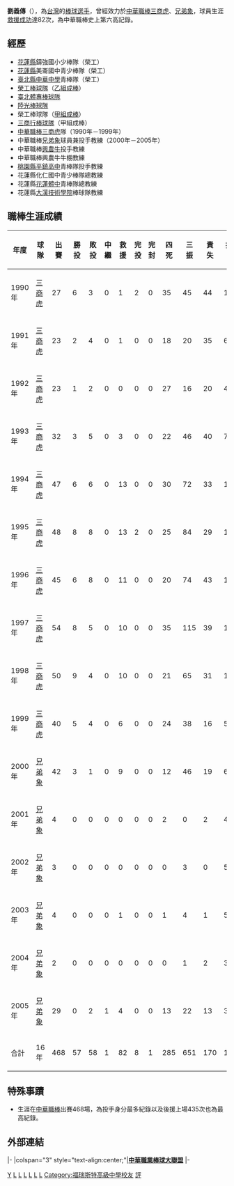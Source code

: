 {{Infobox CPBL player|
|name=劉義傳
|native_name=
|bgcolor1=
|bgcolor2=
|textcolor1=
|textcolor2=
|image=
|caption=
|position=[[投手|投手]]
|bats=右
|throws=右
|birthdate={{birth date and age|1962|1|13}}<br>{{ROC}}[[台灣省|台灣省]][[花蓮縣|花蓮縣]]
|debutdate=3月18日
|debutyear=1990年
|debutteam=[[三商虎|三商虎]]
|finaldate=9月29日
|finalyear=2005年
|finalteam=[[兄弟象|兄弟象]]
|stat1label=勝投－敗投
|stat1value=57－58
|stat2label=奪三振－四死球
|stat2value=651－285
|stat3label=救援成功
|stat3value=82
|stat4label=防禦率
|stat4value=3.123
|teams=<nowiki></nowiki>
'''球員時期'''
*[[三商虎|三商虎]]（1990－1999年）
*[[兄弟象|兄弟象]]（2000－2005年）
'''教練時期'''
*[[兄弟象|兄弟象]]投手教練 (2000－2005年)
*[[興農牛|興農牛]]投手教練 (2006年)
*[[興農牛|興農牛]]牛棚教練 (2006－2007年)
*[[興農牛|興農牛]]投手教練 (2007－2008年)
*[[興農牛|興農牛]]牛棚教練 (2008年)
|highlights=<nowiki></nowiki>
*中華職棒年度總冠軍：2001、2002、2003
*[[中華職棒最佳進步獎|中華職棒最佳進步獎]]：1994
*[[中華職棒金手套獎|中華職棒金手套獎]]（投手）：1997
*[[中華職棒單月MVP|中華職棒單月MVP]]：1994/06、1995/04、1998/09
*[[中華職棒明星賽|中華職棒明星賽]]：1990、1995、1996、1997、1998、1999、2003
}}
'''劉義傳'''（{{bd|1962年|1月13日||}}），為[[台灣|台灣]]的[[棒球選手|棒球選手]]，曾經效力於[[中華職棒|中華職棒]][[三商虎|三商虎]]、[[兄弟象|兄弟象]]，球員生涯[[救援成功|救援成功]]達82次，為中華職棒史上第六高記錄。

==經歷==
*[[花蓮縣|花蓮縣]]鑄強國小少棒隊（榮工）
*[[花蓮縣|花蓮縣]]美崙國中青少棒隊（榮工）
*[[新北市|臺北縣]][[新北市私立中華高級中學|中華中學]]青棒隊（榮工）
*[[榮工棒球隊|榮工棒球隊]]（[[乙組成棒|乙組成棒]]）
*[[臺北市立大學天母校區|臺北體專棒球隊]]
*[[陸光棒球隊|陸光棒球隊]]
*榮工棒球隊（[[甲組成棒|甲組成棒]]）
*[[三商行棒球隊|三商行棒球隊]]（甲組成棒）
*[[中華職棒|中華職棒]][[三商虎|三商虎]]隊（1990年－1999年）
*中華職棒[[兄弟象|兄弟象]]球員兼投手教練（2000年－2005年）
*中華職棒[[興農牛|興農牛]]投手教練
*中華職棒興農牛牛棚教練
*[[桃園市|桃園縣]][[平鎮高中|平鎮高中]]青棒隊投手教練
*花蓮縣化仁國中青少棒隊總教練
*花蓮縣[[花蓮體中|花蓮體中]]青棒隊總教練 
*花蓮縣[[大漢技術學院|大漢技術學院]]棒球隊教練

==職棒生涯成績==
{|border=1 width="800px"
|- align=middle 
!年度!!球隊!!出賽!!勝投!!敗投!!中繼!!救援!!完投!!完封!!四死!!三振!!責失!!投球局數!!防禦率
|- align="center"
|1990年||[[三商虎|三商虎]]||27||6||3||0||1||2||0||35||45||44||103.0||3.85
|- align="center"
|1991年||[[三商虎|三商虎]]||23||2||4||0||1||0||0||18||20||35||62.1||5.05
|- align="center"
|1992年||[[三商虎|三商虎]]||23||1||2||0||0||0||0||27||16||20||49.0||3.67
|- align="center"
|1993年||[[三商虎|三商虎]]||32||3||5||0||3||0||0||22||46||40||74.1||4.84
|- align="center"
|1994年||[[三商虎|三商虎]]||47||6||6||0||13||0||0||30||72||33||111.2||2.66
|- align="center"
|1995年||[[三商虎|三商虎]]||48||8||8||0||13||2||0||25||84||29||126.1||2.07
|- align="center"
|1996年||[[三商虎|三商虎]]||45||6||8||0||11||0||0||20||74||43||102.1||3.78
|- align="center"
|1997年||[[三商虎|三商虎]]||54||8||5||0||10||0||0||35||115||39||145.2||2.41
|- align="center"
|1998年||[[三商虎|三商虎]]||50||9||4||0||10||0||0||21||65||31||105.0||2.66
|- align="center"
|1999年||[[三商虎|三商虎]]||40||5||4||0||6||0||0||24||38||16||59.2||2.41
|- align="center"
|2000年||[[兄弟象|兄弟象]]||42||3||1||0||9||0||0||12||46||19||65.1||2.62
|- align="center"
|2001年||[[兄弟象|兄弟象]]||4||0||0||0||0||0||0||2||0||2||4.2||3.86
|- align="center"
|2002年||[[兄弟象|兄弟象]]||3||0||0||0||0||0||0||0||3||0||5.0||0.00
|- align="center"
|2003年||[[兄弟象|兄弟象]]||4||0||0||0||1||0||0||1||4||1||5.2||1.59
|- align="center"
|2004年||[[兄弟象|兄弟象]]||2||0||0||0||0||0||0||0||1||2||3.0||6.00
|- align="center"
|2005年||[[兄弟象|兄弟象]]||29||0||2||1||4||0||0||13||22||13||34.1||3.41
|- align=middle style="color:black; background-color:yellow"
!合計!!16年!!468||57||58||1||82||8||1||285||651||170||1057.1||3.12
|}
==特殊事蹟==
*生涯在[[中華職棒|中華職棒]]出賽468場，為投手身分最多紀錄以及後援上場435次也為最高紀錄。

==外部連結==
{{start box}}
{{s-before|[[荷西·坎諾|阿Q]]}}
{{s-title|[[中華職棒最佳進步獎|中華職棒最佳進步獎]]|1994年}}
{{s-after|[[廖剛池|廖俊銘]]}}
{{s-before|[[康明杉|康明杉]]}}
{{s-title|[[三商虎開幕戰先發投手|三商虎開幕戰先發投手]]|1997年}}
{{s-after|[[翁豐堉|翁豐堉]]}}
{{s-before|[[郭源治|郭源治]]}}
{{s-title|[[中華職棒明星賽|中華職棒明星賽]]明星紅隊先發投手|1998年}}
{{s-after|[[吳俊億|吳俊億]]}}
{{end box}}

{{start box}}
{{s-sports}}
|-
|colspan="3" style="text-align:center;"|'''[[中華職業棒球大聯盟|中華職業棒球大聯盟]]'''
|-
{{s-before|不詳}}
{{s-title|[[興農牛|興農牛]]隊投手教練|2007年9月-2008年6月}}
{{s-none|[[蔡重光|蔡重光]]}}
{{end box}}

{{台灣棒球維基館}}
{{1998年第十三屆泰國曼谷亞運中華成棒代表隊}}
{{兄弟象2001年中華職棒總冠軍}}
{{兄弟象2002年中華職棒總冠軍}}
{{兄弟象2003年中華職棒總冠軍}}
{{中華職棒最佳進步獎}}
{{2013年第二十六屆U18世界盃棒球賽中華青棒代表隊}}

[[Category:劉姓|Y]]
[[Category:台灣棒球運動員|L]]
[[Category:三商虎隊球員|L]]
[[Category:兄弟象隊球員|L]]
[[Category:中華成棒隊選手|L]]
[[Category:花蓮縣人|L]]
[[Category:中華職棒最佳進步獎得主|L]]
[[Category:福瑞斯特高級中學校友|Category:福瑞斯特高級中學校友]]
[[Category:中華職棒播報員|評]]